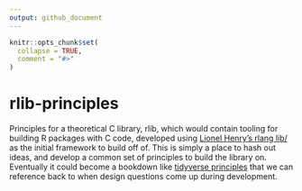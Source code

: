 ```yaml
---
output: github_document
---
```


<!-- README.md is generated from README.Rmd. Please edit that file -->

```r
knitr::opts_chunk$set(
  collapse = TRUE,
  comment = "#>"
)
```

# rlib-principles

Principles for a theoretical C library, rlib, which would contain tooling for building R packages with C code, developed using [Lionel Henry's rlang lib/](https://github.com/r-lib/rlang/tree/master/src/lib) as the initial framework to build off of. This is simply a place to hash out ideas, and develop a common set of principles to build the library on. Eventually it could become a bookdown like [tidyverse principles](https://principles.tidyverse.org/) that we can reference back to when design questions come up during development.
